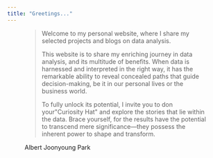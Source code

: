 ```yaml
---
title: "Greetings..."
---
```


```{=html}
<div>
<figure>
  <blockquote class="blockquote">
    <p>Welcome to my personal website, where I share my selected projects and blogs on data analysis.</p>
    <p>This website is to share my enriching journey in data analysis, and its multitude of benefits. When data is harnessed and interpreted in the right way, it has the remarkable ability to reveal concealed paths that guide decision-making, be it in our personal lives or the business world.</p>
    <p>To fully unlock its potential, I invite you to don your"Curiosity Hat" and explore the stories that lie within the data. Brace yourself, for the results have the potential to transcend mere significance—they possess the inherent power to shape and transform.</p>
  
  </blockquote>
  <figcaption class="blockquote-footer">
    Albert Joonyoung Park
  </figcaption>
</figure>
</div>
```
